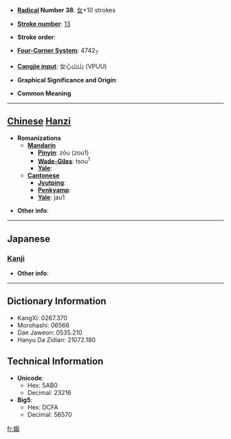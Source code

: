 * '''[[Wiktionary:Chinese radical index| Radical]] Number 38''': [[Wiktionary:Chinese radical index 女|女]]+10 strokes

* '''[[Wiktionary:Chinese total strokes index|Stroke number]]''': [[Wiktionary:Chinese total strokes index 13|13]]

* '''Stroke order''': 

* '''[[Wiktionary:Chinese four corner index|Four-Corner System]]''': 4742<sub>7</sub>

* '''[[Wiktionary:Chinese Cangjie index|Cangjie input]]''': 女心山山 (VPUU)

* '''Graphical Significance and Origin''': 

* '''Common Meaning'''

----

== [[Chinese]] [[Hanzi]] ==

* '''Romanizations'''
** '''[[Mandarin]]'''
*** '''[[Pinyin]]''': zōu (zou1)
*** '''[[Wade-Giles]]''': tsou<sup>1</sup>
*** '''[[Yale]]''': 
** '''[[Cantonese]]'''
*** '''[[Jyutping]]''':
*** '''[[Penkyamp]]''': 
*** '''[[Yale]]''': jau1

* '''Other info''': 

----

==Japanese==
===[[Kanji]]===
{{kanji|on readings=[[しう]] (shiu), [[す]] (su), [[しゅ]] (shu), [[じゅ]] (ju)
|kun readings=[[はらむ]] (haramu), [[みめよい]] (mimeyoi), [[やもめ]] (yamome)
}}

* '''Other info''':  

----

== Dictionary Information ==

* KangXi: 0267.370
* Morohashi: 06566
* Dae Jaweon: 0535.210
* Hanyu Da Zidian: 21072.180

== Technical Information ==

* '''Unicode''':
** Hex: 5AB0
** Decimal: 23216
* '''Big5''':
** Hex: DCFA
** Decimal: 56570

[[fr:媰]]